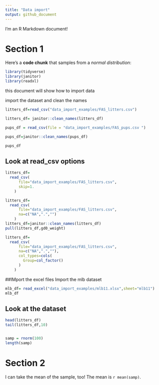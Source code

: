 ```yaml
---
title: "Data import"
output: github_document
---
```


I'm an R Markdown document! 

# Section 1

Here's a **code chunk** that samples from 
a _normal distribution_:

```r
library(tidyverse)
library(janitor)
library(readxl)
```

this document will show how to import data

import the dataset and clean the names
```r
litters_df=read_csv("data_import_examples/FAS_litters.csv")

litters_df= janitor::clean_names(litters_df)
```
```r
pups_df = read_csv(file = "data_import_examples/FAS_pups.csv ")

pups_df=janitor::clean_names(pups_df)

pups_df
```
## Look at read_csv options
```r
litters_df=
  read_csv(
      file="data_import_examples/FAS_litters.csv",
      skip=1. 
    )
```


```r
litters_df=
  read_csv(
      file="data_import_examples/FAS_litters.csv",
      na=c("NA",".","")
    )
litters_df=janitor::clean_names(litters_df)
pull(litters_df,gd0_weight)
```

```r
litters_df=
  read_csv(
      file="data_import_examples/FAS_litters.csv",
      na=c("NA",".",""),
      col_types=cols(
        Group=col_factor()
      )
    )
```




##IMport the excel files
Import the mlb dataset
```r
mlb_df= read_excel("data_import_examples/mlb11.xlsx",sheet="mlb11")
mlb_df
```

## Look at the dataset
```r
head(litters_df)
tail(litters_df,10)
```

```r

```


```r
samp = rnorm(100)
length(samp)
```




# Section 2

I can take the mean of the sample, too!
The mean is `r mean(samp)`.